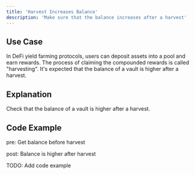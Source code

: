 ```yaml
---
title: 'Harvest Increases Balance'
description: 'Make sure that the balance increases after a harvest'
---
```


## Use Case

In DeFi yield farming protocols, users can deposit assets into a pool and earn rewards.
The process of claiming the compounded rewards is called "harvesting".
It's expected that the balance of a vault is higher after a harvest.

## Explanation

Check that the balance of a vault is higher after a harvest.

## Code Example

pre: Get balance before harvest

post: Balance is higher after harvest

TODO: Add code example
